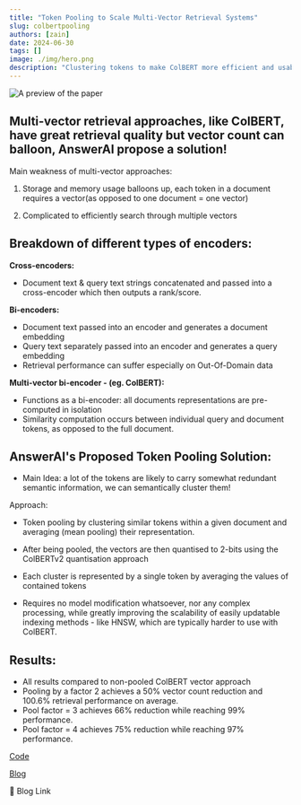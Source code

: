 ```yaml
---
title: "Token Pooling to Scale Multi-Vector Retrieval Systems"
slug: colbertpooling
authors: [zain]
date: 2024-06-30
tags: []
image: ./img/hero.png
description: "Clustering tokens to make ColBERT more efficient and usable with Vector DBs!"
---
```

![A preview of the paper](./img/hero.png)

<!-- truncate -->


## Multi-vector retrieval approaches, like ColBERT, have great retrieval quality but vector count can balloon, AnswerAI propose a solution!

Main weakness of multi-vector approaches:

1. Storage and memory usage balloons up, each token in a document requires a vector(as opposed to one document = one vector)

2. Complicated to efficiently search through multiple vectors

## Breakdown of different types of encoders:

**Cross-encoders:**
- Document text & query text strings concatenated and passed into a cross-encoder which then outputs a rank/score.

**Bi-encoders:**
- Document text passed into an encoder and generates a document embedding
- Query text separately passed into an encoder and generates a query embedding
- Retrieval performance can suffer especially on Out-Of-Domain data

**Multi-vector bi-encoder - (eg. ColBERT):**
- Functions as a bi-encoder: all documents representations are pre-computed in isolation
- Similarity computation occurs between individual query and document tokens, as opposed to the full document.

## AnswerAI's Proposed Token Pooling Solution:

- Main Idea: a lot of the tokens are likely to carry somewhat redundant semantic information, we can semantically cluster them!

Approach:
  - Token pooling by clustering similar tokens within a given document and averaging (mean pooling) their representation.
  - After being pooled, the vectors are then quantised to 2-bits using the ColBERTv2 quantisation approach
  - Each cluster is represented by a single token by averaging the values of contained tokens

- Requires no model modification whatsoever, nor any complex processing, while greatly improving the scalability of easily updatable indexing methods - like HNSW, which are typically harder to use with ColBERT.

## Results:
- All results compared to non-pooled ColBERT vector approach
- Pooling by a factor 2 achieves a 50% vector count reduction and 100.6% retrieval performance on average.
- Pool factor = 3 achieves 66% reduction while reaching 99% performance.
- Pool factor = 4 achieves 75% reduction while reaching 97% performance.

[Code](https://github.com/stanford-futuredata/ColBERT)

[Blog](https://www.answer.ai/posts/colbert-pooling.html)

<p>
  <DownloadButton link='https://www.answer.ai/posts/colbert-pooling.html'>🔗 Blog Link</DownloadButton>
</p>

<!-- We could create a specific template for Paper Review's -->

<WhatNext />
